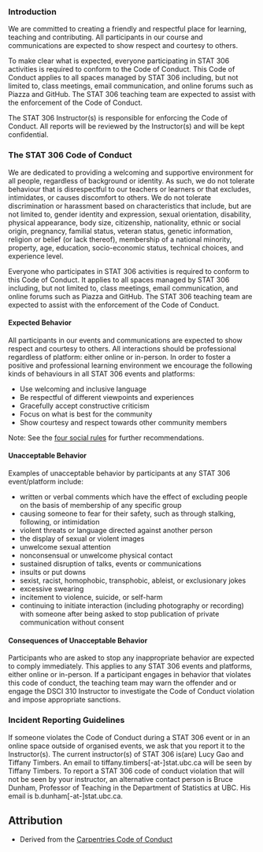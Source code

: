 ### Introduction

We are committed to creating a friendly and respectful place for
learning, teaching and contributing.  All participants in our course and
communications are expected to show respect and courtesy to others.

To make clear what is expected, everyone participating in STAT 306 activities
is required to conform to the Code of Conduct.  This Code of Conduct applies to
all spaces managed by STAT 306 including, but not limited to, class meetings,
email communication, and online forums such as Piazza and GitHub. The STAT 306
teaching team are expected to assist with the enforcement of the Code of
Conduct.

The STAT 306 Instructor(s) is responsible for enforcing the Code of Conduct.
All reports will be reviewed by the Instructor(s) and will be kept
confidential.

### The STAT 306 Code of Conduct

We are dedicated to providing a welcoming and supportive
environment for all people, regardless of background or identity. As such, we
do not tolerate behaviour that is disrespectful to our teachers or learners or
that excludes, intimidates, or causes discomfort to others. We do not tolerate
discrimination or harassment based on characteristics that include, but are not
limited to, gender identity and expression, sexual orientation, disability,
physical appearance, body size, citizenship, nationality, ethnic or social
origin, pregnancy, familial status, veteran status, genetic information,
religion or belief (or lack thereof), membership of a national minority,
property, age, education, socio-economic status, technical choices, and
experience level.

Everyone who participates in STAT 306 activities is required to conform to this
Code of Conduct. It applies to all spaces managed by STAT 306 including, but
not limited to, class meetings, email communication, and online forums such as
Piazza and GitHub. The STAT 306 teaching team are expected to assist with the
enforcement of the Code of Conduct. 

#### Expected Behavior

All participants in our events and communications are expected to show respect
and courtesy to others. All interactions should be professional regardless of
platform: either online or in-person. In order to foster a positive and
professional learning environment we encourage the following kinds of
behaviours in all STAT 306 events and platforms:

- Use welcoming and inclusive language
- Be respectful of different viewpoints and experiences
- Gracefully accept constructive criticism
- Focus on what is best for the community
- Show courtesy and respect towards other community members

Note: See the [four social rules](https://www.recurse.com/manual#sub-sec-social-rules) for further recommendations.

#### Unacceptable Behavior

Examples of unacceptable behavior by participants at any STAT 306 event/platform include:

- written or verbal comments which have the effect of excluding people on the basis of membership of any specific group
- causing someone to fear for their safety, such as through stalking, following, or intimidation
- violent threats or language directed against another person
- the display of sexual or violent images
- unwelcome sexual attention
- nonconsensual or unwelcome physical contact
- sustained disruption of talks, events or communications
- insults or put downs
- sexist, racist, homophobic, transphobic, ableist, or exclusionary jokes
- excessive swearing
- incitement to violence, suicide, or self-harm
- continuing to initiate interaction (including photography or recording) with someone after being asked to stop
publication of private communication without consent

#### Consequences of Unacceptable Behavior

Participants who are asked to stop any inappropriate behavior are expected to
comply immediately. This applies to any STAT 306 events and platforms, either
online or in-person. If a participant engages in behavior that violates this
code of conduct, the teaching team may warn the offender and or engage the DSCI
310 Instructor to investigate the Code of Conduct violation and impose
appropriate sanctions.

### Incident Reporting Guidelines

If someone violates the Code of Conduct during a STAT 306 event or in an online
space outside of organised events, we ask that you report it to the
Instructor(s). The current instructor(s) of STAT 306 is(are) Lucy Gao 
and Tiffany Timbers. 
An email to tiffany.timbers[-at-]stat.ubc.ca will be seen by Tiffany Timbers. 
To report a STAT 306 code of conduct violation 
that will not be seen by your instructor, an
alternative contact person is Bruce Dunham, Professor of Teaching in the
Department of Statistics at UBC. His email is b.dunham[-at-]stat.ubc.ca.

## Attribution 
- Derived from the [Carpentries Code of Conduct](https://docs.carpentries.org/topic_folders/policies/code-of-conduct.html)